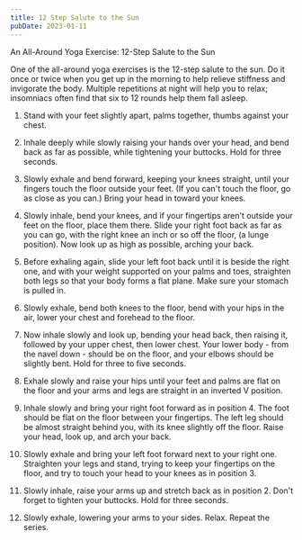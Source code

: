```yaml
---
title: 12 Step Salute to the Sun
pubDate: 2023-01-11
---
```


An All-Around Yoga Exercise: 12-Step Salute to the Sun

One of the all-around yoga exercises is the 12-step salute to the sun. Do it once or twice when you get up in the morning to help relieve stiffness and invigorate the body. Multiple repetitions at night will help you to relax; insomniacs often find that six to 12 rounds help them fall asleep. 

1. Stand with your feet slightly apart, palms together, thumbs against your chest. 

2. Inhale deeply while slowly raising your hands over your head, and bend back as far as possible, while tightening your buttocks. Hold for three seconds. 

3. Slowly exhale and bend forward, keeping your knees straight, until your fingers touch the floor outside your feet. (If you can't touch the floor, go as close as you can.) Bring your head in toward your knees. 

4. Slowly inhale, bend your knees, and if your fingertips aren't outside your feet on the floor, place them there. Slide your right foot back as far as you can go, with the right knee an inch or so off the floor, (a lunge position). Now look up as high as possible, arching your back. 

5. Before exhaling again, slide your left foot back until it is beside the right one, and with your weight supported on your palms and toes, straighten both legs so that your body forms a flat plane. Make sure your stomach is pulled in. 

6. Slowly exhale, bend both knees to the floor, bend with your hips in the air, lower your chest and forehead to the floor. 

7. Now inhale slowly and look up, bending your head back, then raising it, followed by your upper chest, then lower chest. Your lower body - from the navel down - should be on the floor, and your elbows should be slightly bent. Hold for three to five seconds. 

8. Exhale slowly and raise your hips until your feet and palms are flat on the floor and your arms and legs are straight in an inverted V position. 

9. Inhale slowly and bring your right foot forward as in position 4. The foot should be flat on the floor between your fingertips. The left leg should be almost straight behind you, with its knee slightly off the floor. Raise your head, look up, and arch your back. 

10. Slowly exhale and bring your left foot forward next to your right one. Straighten your legs and stand, trying to keep your fingertips on the floor, and try to touch your head to your knees as in position 3. 

11. Slowly inhale, raise your arms up and stretch back as in position 2. Don't forget to tighten your buttocks. Hold for three seconds. 

12. Slowly exhale, lowering your arms to your sides. Relax. Repeat the series.